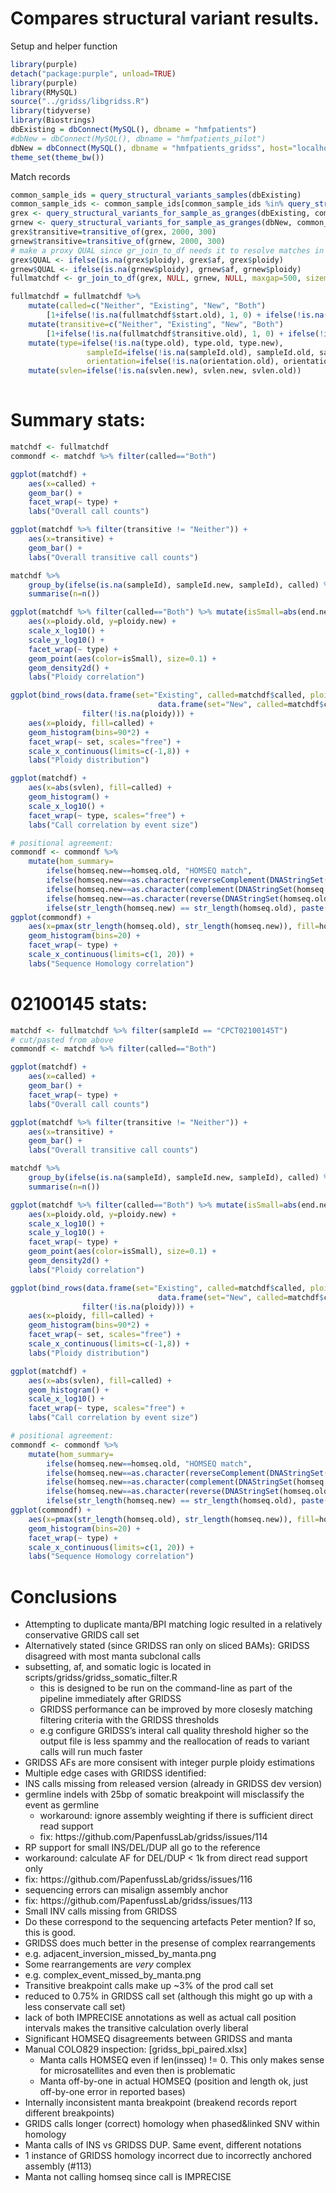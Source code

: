 # Compares structural variant results.

Setup and helper function
```r
library(purple)
detach("package:purple", unload=TRUE)
library(purple)
library(RMySQL)
source("../gridss/libgridss.R")
library(tidyverse)
library(Biostrings)
dbExisting = dbConnect(MySQL(), dbname = "hmfpatients")
#dbNew = dbConnect(MySQL(), dbname = "hmfpatients_pilot")
dbNew = dbConnect(MySQL(), dbname = "hmfpatients_gridss", host="localhost", port=3306, username="test", password="test")
theme_set(theme_bw())
```
Match records
```r
common_sample_ids = query_structural_variants_samples(dbExisting)
common_sample_ids <- common_sample_ids[common_sample_ids %in% query_structural_variants_samples(dbNew)]
grex <- query_structural_variants_for_sample_as_granges(dbExisting, common_sample_ids)
grnew <- query_structural_variants_for_sample_as_granges(dbNew, common_sample_ids)
grex$transitive=transitive_of(grex, 2000, 300)
grnew$transitive=transitive_of(grnew, 2000, 300)
# make a proxy QUAL since gr_join_to_df needs it to resolve matches in favour of the 'better' one
grex$QUAL <- ifelse(is.na(grex$ploidy), grex$af, grex$ploidy)
grnew$QUAL <- ifelse(is.na(grnew$ploidy), grnew$af, grnew$ploidy)
fullmatchdf <- gr_join_to_df(grex, NULL, grnew, NULL, maxgap=500, sizemargin=2, suffix=c(".old", ".new"))

fullmatchdf = fullmatchdf %>%
	mutate(called=c("Neither", "Existing", "New", "Both")
		[1+ifelse(!is.na(fullmatchdf$start.old), 1, 0) + ifelse(!is.na(fullmatchdf$start.new), 2, 0)]) %>%
	mutate(transitive=c("Neither", "Existing", "New", "Both")
		[1+ifelse(!is.na(fullmatchdf$transitive.old), 1, 0) + ifelse(!is.na(fullmatchdf$transitive.new), 2, 0)]) %>%
	mutate(type=ifelse(!is.na(type.old), type.old, type.new),
				 sampleId=ifelse(!is.na(sampleId.old), sampleId.old, sampleId.new),
				 orientation=ifelse(!is.na(orientation.old), orientation.old, orientation.new)) %>%
	mutate(svlen=ifelse(!is.na(svlen.new), svlen.new, svlen.old))
				 
```

# Summary stats:

```r
matchdf <- fullmatchdf
commondf <- matchdf %>% filter(called=="Both")

ggplot(matchdf) + 
	aes(x=called) +
	geom_bar() +
	facet_wrap(~ type) + 
	labs("Overall call counts")

ggplot(matchdf %>% filter(transitive != "Neither")) +
	aes(x=transitive) +
	geom_bar() +
	labs("Overall transitive call counts")

matchdf %>%
	group_by(ifelse(is.na(sampleId), sampleId.new, sampleId), called) %>%
	summarise(n=n())

ggplot(matchdf %>% filter(called=="Both") %>% mutate(isSmall=abs(end.new-start.new) < 1000)) +
	aes(x=ploidy.old, y=ploidy.new) +
	scale_x_log10() + 
	scale_y_log10() +
	facet_wrap(~ type) +
	geom_point(aes(color=isSmall), size=0.1) +
	geom_density2d() +
	labs("Ploidy correlation")

ggplot(bind_rows(data.frame(set="Existing", called=matchdf$called, ploidy=matchdf$ploidy.old),
								 data.frame(set="New", called=matchdf$called, ploidy=matchdf$ploidy.new)) %>%
			 	filter(!is.na(ploidy))) +
	aes(x=ploidy, fill=called) +
	geom_histogram(bins=90*2) +
	facet_wrap(~ set, scales="free") +
	scale_x_continuous(limits=c(-1,8)) +
	labs("Ploidy distribution")

ggplot(matchdf) +
	aes(x=abs(svlen), fill=called) +
	geom_histogram() +
	scale_x_log10() +
	facet_wrap(~ type, scales="free") +
	labs("Call correlation by event size")

# positional agreement:
commondf <- commondf %>% 
	mutate(hom_summary=
		ifelse(homseq.new==homseq.old, "HOMSEQ match",
		ifelse(homseq.new==as.character(reverseComplement(DNAStringSet(homseq.old))), "HOMSEQ revcomp",
		ifelse(homseq.new==as.character(complement(DNAStringSet(homseq.old))), "HOMSEQ comp",
		ifelse(homseq.new==as.character(reverse(DNAStringSet(homseq.old))), "HOMSEQ rev",
		ifelse(str_length(homseq.new) == str_length(homseq.old), paste("length match", ifelse(start.old==start.new, "", "(diff call positions)")), "mismatch"))))))
ggplot(commondf) +
	aes(x=pmax(str_length(homseq.old), str_length(homseq.new)), fill=hom_summary) +
	geom_histogram(bins=20) +
	facet_wrap(~ type) +
	scale_x_continuous(limits=c(1, 20)) +
	labs("Sequence Homology correlation")
```


# 02100145 stats:
```r
matchdf <- fullmatchdf %>% filter(sampleId == "CPCT02100145T")
# cut/pasted from above
commondf <- matchdf %>% filter(called=="Both")

ggplot(matchdf) + 
	aes(x=called) +
	geom_bar() +
	facet_wrap(~ type) + 
	labs("Overall call counts")

ggplot(matchdf %>% filter(transitive != "Neither")) +
	aes(x=transitive) +
	geom_bar() +
	labs("Overall transitive call counts")

matchdf %>%
	group_by(ifelse(is.na(sampleId), sampleId.new, sampleId), called) %>%
	summarise(n=n())

ggplot(matchdf %>% filter(called=="Both") %>% mutate(isSmall=abs(end.new-start.new) < 1000)) +
	aes(x=ploidy.old, y=ploidy.new) +
	scale_x_log10() + 
	scale_y_log10() +
	facet_wrap(~ type) +
	geom_point(aes(color=isSmall), size=0.1) +
	geom_density2d() +
	labs("Ploidy correlation")

ggplot(bind_rows(data.frame(set="Existing", called=matchdf$called, ploidy=matchdf$ploidy.old),
								 data.frame(set="New", called=matchdf$called, ploidy=matchdf$ploidy.new)) %>%
			 	filter(!is.na(ploidy))) +
	aes(x=ploidy, fill=called) +
	geom_histogram(bins=90*2) +
	facet_wrap(~ set, scales="free") +
	scale_x_continuous(limits=c(-1,8)) +
	labs("Ploidy distribution")

ggplot(matchdf) +
	aes(x=abs(svlen), fill=called) +
	geom_histogram() +
	scale_x_log10() +
	facet_wrap(~ type, scales="free") +
	labs("Call correlation by event size")

# positional agreement:
commondf <- commondf %>% 
	mutate(hom_summary=
		ifelse(homseq.new==homseq.old, "HOMSEQ match",
		ifelse(homseq.new==as.character(reverseComplement(DNAStringSet(homseq.old))), "HOMSEQ revcomp",
		ifelse(homseq.new==as.character(complement(DNAStringSet(homseq.old))), "HOMSEQ comp",
		ifelse(homseq.new==as.character(reverse(DNAStringSet(homseq.old))), "HOMSEQ rev",
		ifelse(str_length(homseq.new) == str_length(homseq.old), paste("length match", ifelse(start.old==start.new, "", "(diff call positions)")), "mismatch"))))))
ggplot(commondf) +
	aes(x=pmax(str_length(homseq.old), str_length(homseq.new)), fill=hom_summary) +
	geom_histogram(bins=20) +
	facet_wrap(~ type) +
	scale_x_continuous(limits=c(1, 20)) +
	labs("Sequence Homology correlation")
```





# Conclusions

- Attempting to duplicate manta/BPI matching logic resulted in a relatively conservative GRIDS call set
 - Alternatively stated (since GRIDSS ran only on sliced BAMs): GRIDSS disagreed with most manta subclonal calls
 - subsetting, af, and somatic logic is located in scripts/gridss/gridss_somatic_filter.R
   - this is designed to be run on the command-line as part of the pipeline immediately after GRIDSS
   - GRIDSS performance can be improved by more closesly matching filtering criteria with the GRIDSS thresholds
    - e.g configure GRIDSS's interal call quality threshold higher so the output file is less spammy and the reallocation of reads to variant calls will run much faster
- GRIDSS AFs are more consisent with integer purple ploidy estimations
- Multiple edge cases with GRIDSS identified:
 - INS calls missing from released version (already in GRIDSS dev version)
 - germline indels with 25bp of somatic breakpoint will misclassify the event as germline
 	- workaround: ignore assembly weighting if there is sufficient direct read support
 	- fix: https://github.com/PapenfussLab/gridss/issues/114
 - RP support for small INS/DEL/DUP all go to the reference
  - workaround: calculate AF for DEL/DUP < 1k from direct read support only
  - fix: https://github.com/PapenfussLab/gridss/issues/116
 - sequencing errors can misalign assembly anchor
  - fix: https://github.com/PapenfussLab/gridss/issues/113
- Small INV calls missing from GRIDSS
 - Do these correspond to the sequencing artefacts Peter mention? If so, this is good.
- GRIDSS does much better in the presense of complex rearrangements
 - e.g. adjacent_inversion_missed_by_manta.png
 - Some rearrangements are *very* complex
  - e.g. complex_event_missed_by_manta.png
- Transitive breakpoint calls make up ~3% of the prod call set
 - reduced to 0.75% in GRIDSS call set (although this might go up with a less conservate call set)
 - lack of both IMPRECISE annotations as well as actual call position intervals makes the transitive calculation overly liberal
- Significant HOMSEQ disagreements between GRIDSS and manta
 - Manual COLO829 inspection: [gridss_bpi_paired.xlsx]
 	- Manta calls HOMSEQ even if len(insseq) != 0. This only makes sense for microsatellites and even then is problematic
 	- Manta off-by-one in actual HOMSEQ (position and length ok, just off-by-one error in reported bases)
  - Internally inconsistent manta breakpoint (breakend records report different breakpoints)
  - GRIDS calls longer (correct) homology when phased&linked SNV within homology
  - Manta calls of INS vs GRIDSS DUP. Same event, different notations
  - 1 instance of GRIDSS homology incorrect due to incorrectly anchored assembly (#113)
  - Manta not calling homseq since call is IMPRECISE










